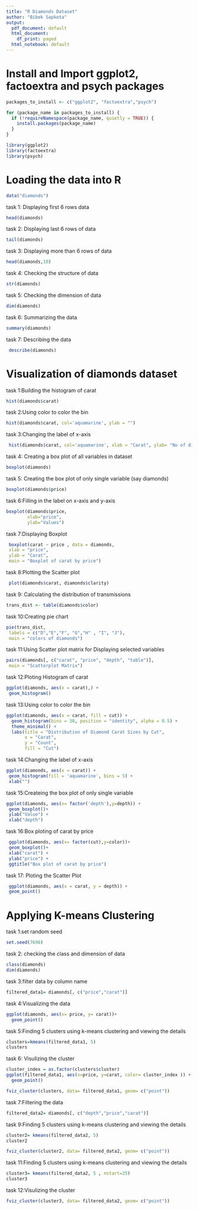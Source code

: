```yaml
---
title: "R Diamonds Dataset"
author: "Bibek Sapkota"
output:
  pdf_document: default
  html_document:
    df_print: paged
  html_notebook: default
---
```


# Install and Import ggplot2, factoextra and psych packages

```r
packages_to_install <- c("ggplot2", "factoextra","psych")

for (package_name in packages_to_install) {
  if (!requireNamespace(package_name, quietly = TRUE)) {
    install.packages(package_name)
  }
}

library(ggplot2)
library(factoextra)
library(psych)
```

# Loading the data into R

```r
data("diamonds")
```

task 1: Displaying first 6 rows data

```r
head(diamonds)
```

task 2: Displaying last 6 rows of data

```r
tail(diamonds)
```

task 3: Displaying more than 6 rows of data

```r
head(diamonds,10)
```

task 4: Checking the structure of data

```r
str(diamonds)
```

task 5: Checking the dimension of data

```r
dim(diamonds)
```

task 6: Summarizing the data

```r
summary(diamonds)
```

task 7: Describing the data

```r
 describe(diamonds)
```

# Visualization of diamonds dataset

task 1:Building the histogram of carat

```r
hist(diamonds$carat)
```

task 2:Using color to color the bin

```r
hist(diamonds$carat, col='aquamarine', ylab = "")
```

task 3:Changing the label of x-axis

```r
 hist(diamonds$carat, col='aquamarine', xlab = "Carat", ylab= "No of diamons")
```

task 4: Creating a box plot of all variables in dataset

```r
boxplot(diamonds)
```

task 5: Creating the box plot of only single variable (say diamonds)

```r
boxplot(diamonds$price)
```

task 6:Filling in the label on x-axis and y-axis

```r
boxplot(diamonds$price, 
        xlab="price", 
        ylab="Values")
```

task 7:Displaying Boxplot

```r
 boxplot(carat ~ price , data = diamonds,
 xlab = "price",
 ylab = "Carat",
 main = "Boxplot of carat by price")
```

task 8:Plotting the Scatter plot

```r
 plot(diamonds$carat, diamonds$clarity)
```

task 9: Calculating the distribution of transmissions

```r
trans_dist <- table(diamonds$color)
```

task 10:Creating pie chart

```r
pie(trans_dist,
 labels = c("D","E","F", "G","H" , "I", "J"),
 main = "colors of diamonds")
```

task 11:Using Scatter plot matrix for Displaying selected variables

```r
pairs(diamonds[, c("carat", "price", "depth", "table")],
 main = "Scatterplot Matrix")
```

task 12:Ploting Histogram of carat

```r
ggplot(diamonds, aes(x = carat),) +
 geom_histogram()
```

task 13:Using color to color the bin

```r
ggplot(diamonds, aes(x = carat, fill = cut)) +
  geom_histogram(bins = 30, position = "identity", alpha = 0.5) +
  theme_minimal() +
  labs(title = "Distribution of Diamond Carat Sizes by Cut",
       x = "Carat",
       y = "Count",
       fill = "Cut")
```

task 14:Changing the label of x-axis

```r
ggplot(diamonds, aes(x = carat)) +
 geom_histogram(fill = 'aquamarine', bins = 5) +
 xlab("")
```

task 15:Createing the box plot of only single variable

```r
ggplot(diamonds, aes(x= factor('depth'),y=depth)) +
 geom_boxplot()+
 ylab("Value") +
 xlab("depth")
```

task 16:Box ploting of carat by price

```r
 ggplot(diamonds, aes(x= factor(cut),y=color))+
 geom_boxplot()+
 xlab("carat") +
 ylab("price") +
 ggtitle("Box plot of carat by price")
```

task 17: Ploting the Scatter Plot

```r
 ggplot(diamonds, aes(x = carat, y = depth)) +
 geom_point()
```

# Applying K-means Clustering

task 1:set random seed

```r
set.seed(7696)
```

task 2: checking the class and dimension of data

```r
class(diamonds)
dim(diamonds)
```

task 3:filter data by column name

```r
filtered_data1= diamonds[, c("price","carat")]
```

task 4:Visualizing the data

```r
ggplot(diamonds, aes(x= price, y= carat))+ 
  geom_point()
```

task 5:Finding 5 clusters using k-means clustering and viewing the details

```r
clusters=kmeans(filtered_data1, 5)
clusters
```

task 6: Visulizing the cluster

```r
cluster_index = as.factor(clusters$cluster)
ggplot(filtered_data1, aes(x=price, y=carat, color= cluster_index )) +
  geom_point()
```

```r
fviz_cluster(clusters, data= filtered_data1, geom= c("point"))
```

task 7:Filtering the data

```r
filtered_data2= diamonds[, c("depth","price","carat")]
```

task 9:Finding 5 clusters using k-means clustering and viewing the details

```r
cluster2= kmeans(filtered_data2, 5)
cluster2
```


```r
fviz_cluster(cluster2, data= filtered_data2, geom= c("point"))
```



task 11:Finding 5 clusters using k-means clustering and viewing the details

```r
cluster3= kmeans(filtered_data2, 5 , nstart=25)
cluster3
```

task 12:Visulizing the cluster

```r
fviz_cluster(cluster3, data= filtered_data2, geom= c("point"))
```
